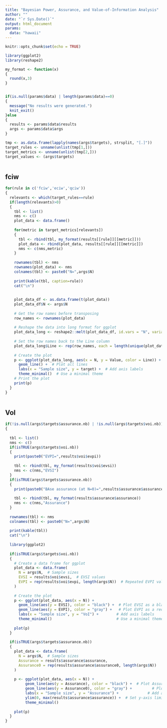 ```yaml
---
title: "Bayesian Power, Assurance, and Value-of-Information Analysis"
author: ""
date: "`r Sys.Date()`"
output: html_document
params:
  data: "hawaii"
---
```


```r
knitr::opts_chunk$set(echo = TRUE)

library(ggplot2)
library(reshape2)

my_format <- function(x)
{
  round(x,3)
}



```


```r
if(is.null(params$data) | length(params$data)==0)
{
  message("No results were generated.")
  knit_exit()
}else
{
  results <- params$data$results
  args <- params$data$args
}

tmp <- as.data.frame(lapply(names(args$targets), strsplit, "[.]"))
target_rules <- unname(unlist(tmp[1,]))
target_metrics <- unname(unlist(tmp[2,]))
target_values <- (args$targets)
 
```




## fciw
```r

for(rule in c('fciw','eciw','qciw'))
{
  relevants <- which(target_rules==rule)
  if(length(relevants)>0)
  {
    tbl <- list()
    nms <- c()
    plot_data <- data.frame()
    
    for(metric in target_metrics[relevants])
    {
      tbl <- rbind(tbl, my_format(results[[rule]][[metric]]))
      plot_data <- rbind(plot_data, results[[rule]][[metric]])
      nms <- c(nms,metric)
    }
  
    rownames(tbl) <- nms
    rownames(plot_data) <- nms
    colnames(tbl) <- paste0("N=",args$N)
    
    print(kable(tbl, caption=rule))
    cat("\n")
    
    
    plot_data_df <- as.data.frame(t(plot_data))
    plot_data_df$N <- args$N
    
    # Get the row names before transposing
    row_names <- rownames(plot_data)
    
    # Reshape the data into long format for ggplot
    plot_data_long <- reshape2::melt(plot_data_df, id.vars = "N", variable.name = "Line", value.name = "Value")
    
    # Set the row names back to the Line column
    plot_data_long$Line <- rep(row_names, each = length(unique(plot_data_long$N)))
    
    # Create the plot
    p <- ggplot(plot_data_long, aes(x = N, y = Value, color = Line)) +
      geom_line() +  # Plot all lines
      labs(x = "Sample size", y = target) +  # Add axis labels
      theme_minimal()  # Use a minimal theme
    # Print the plot
    print(p)
  }
}
  
```




## VoI

```r

if(!is.null(args$targets$assurance.nb) | !is.null(args$targets$voi.nb))
{
  
  tbl <- list()
  nms <- c()
  if(isTRUE(args$targets$voi.nb))
  {
    print(paste0("EVPI=",results$voi$evpi))
  
    tbl <- rbind(tbl, my_format(results$voi$evsi))
    nms <- c(nms,"EVSI")
  }
  if(isTRUE(args$targets$assurance.nb))
  {
    print(paste0("BAse assurance (at N=0)=",results$assurance$assurance0))
  
    tbl <- rbind(tbl, my_format(results$assurance$assurance))
    nms <- c(nms,"Assurance")
  }
  
  rownames(tbl) <- nms
  colnames(tbl) <- paste0("N=",args$N)
  
  print(kable(tbl))
  cat("\n")
  
  library(ggplot2)
  
  if(isTRUE(args$targets$voi.nb))
  {
    # Create a data frame for ggplot
    plot_data <- data.frame(
      N = args$N,  # Sample sizes
      EVSI = results$voi$evsi,  # EVSI values
      EVPI = rep(results$voi$evpi, length(args$N))  # Repeated EVPI values
    )
    
    # Create the plot
    p <- ggplot(plot_data, aes(x = N)) +
      geom_line(aes(y = EVSI), color = "black") +  # Plot EVSI as a black line
      geom_line(aes(y = EVPI), color = "gray") +   # Plot EVPI as a red line
      labs(x = "Sample size", y = "VoI") +        # Add axis labels
      theme_minimal()                             # Use a minimal theme
    
    plot(p)
  }  
  
  if(isTRUE(args$targets$assurance.nb))
  {
    plot_data <- data.frame(
      N = args$N,  # Sample sizes
      Assurance = results$assurance$assurance,
      Assurance0 = rep(results$assurance$assurance0, length(args$N))
    )
    
    p <- ggplot(plot_data, aes(x = N)) +
         geom_line(aes(y = Assurance), color = "black") +  # Plot Assurance as a black line
         geom_line(aes(y = Assurance0), color = "gray") +         # Plot Rule as a red line
         labs(x = "Sample size", y = "Assurance") +             # Add axis labels
         ylim(0, max(results$assurance$assurance)) +  # Set y-axis limits
         theme_minimal()
    
    plot(p)
  }
}

```



